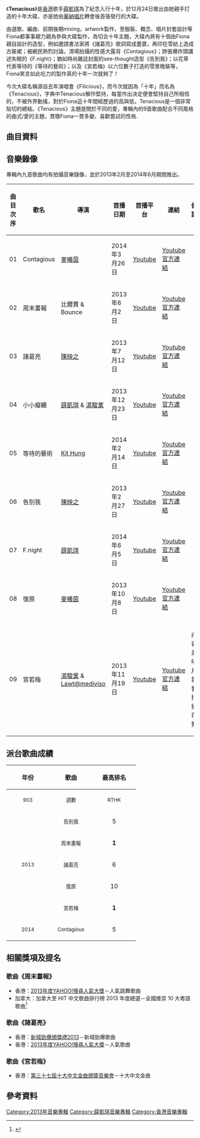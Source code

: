 {{Album infobox | <!-- See Wikipedia:WikiProject_Albums -->
| Name       = Tenacious
| Type       = 錄音室專輯
| Artist     = [[薛凱琪|薛凱琪]]
| Cover      = 
| Released   = 2013年12月24日
| Recorded   = 2013年
| Genre      = [[粵語流行音樂|粵語流行音樂]]
| Length     = 36:41
| Label      = [[太陽娛樂文化|太陽娛樂文化]]
| Producer   = 
| Last album = [[給十年後的我|給十年後的我]]<br>（2013年）
| This album = '''Tenacious'''<br>（2013年）
| Next album = [[Tonight_(薛凱琪專輯)|Tonight]]<br>（2014年）
}}

《'''Tenacious'''》是[[香港|香港]]歌手[[薛凱琪|薛凱琪]]為了紀念入行十年，於12月24日推出由她親手打造的十年大碟，亦是她由[[華納唱片_(香港)|華納唱片]]轉會後首張發行的大碟。

由選歌、編曲、前期後期mixing，artwork製作，至服裝、概念、唱片封套設計等Fiona都事事親力親為參與大碟製作，為切合十年主題，大碟內將有十個由Fiona親自設計的造型，例如邀請書法家將《諸葛亮》歌詞寫成墨寶，再印在雪紡上造成古裝裙；被網民熱烈討論，清場拍攝的性感大露背《Contagious》；誇張爆炸頭講述失眠的《F.night》；猶如時尚雜誌封面的see-thought造型《告別我》；以花草代表等待的《等待的藝術》；以及《宮若梅》以六位數子打造的雪景晚裝等，Fiona笑言如此吃力的製作真的十年一次就夠了！

今次大碟名稱源自去年演唱會《Filicious》，而今次就因為「十年」而名為《Tenacious》，字典中Tenacious解作堅持，每當作出決定便會堅持自己所相信的，不被外界動搖，對於Fiona這十年間經歷過的高與低，Tenacious是一個非常貼切的總結。《Tenacious》主題是關於不同的愛，專輯內的9首歌曲配合不同風格的曲式/愛的主題，貫徹Fiona一貫多變、喜歡嘗試的性格.

==曲目資料==
{{Tracklist
| collapsed = 
| headline = 
| font_size = 
| total_length = 36:41

| extra_column =

| title1 = Contagious
| music1 = [[Edward_Chan|Edward Chan]]<br>[[T-ma|T-ma]]
| lyrics1 = [[林寶_(作詞家)|林寶]]
| arranger1 = Edward Chan<br>T-ma
| producer1 = Edward Chan
| note1 = 
| longnote1 = 第六主打
| length1 = 3:51

| title2 = 周末畫報
| music2 = [[鄒俊仁|Fergus Chow]]
| lyrics2 = [[陳詠謙|陳詠謙]]
| arranger2 = Fergus Chow
| producer2 = Fergus Chow
| note2 = 
| longnote2 = 第二主打
| length2 = 3:34

| title3 = 諸葛亮
| music3 = [[側田|側田]]
| lyrics3 = [[黃偉文|黃偉文]]
| arranger3 = [[何秉舜|何秉舜]]
| producer3 = 何秉舜
| note3 = 
| longnote3 = 第三主打
| length3 = 4:29

| title4 = 小小癡纏
| music4 = Fergus Chow
| lyrics4 = 陳詠謙
| arranger4 = Fergus Chow
| producer4 = Fergus Chow
| note4 = 
| longnote4 = 
| length4 = 3:37

| title5 = 等待的藝術
| music5 = Fergus Chow
| lyrics5 = [[林若寧|林若寧]]
| arranger5 = Fergus Chow
| producer5 = Fergus Chow
| note5 = 
| longnote5 = 
| length5 = 3:28

| title6 = 告別我
| music6 = [[方大同|方大同]]
| lyrics6 = 林寶
| arranger6 = [[Johnny_Yim|Johnny Yim]]
| producer6 = [[舒文_(音樂人)|舒文]]
| note6 = 
| longnote6 = 第一主打
| length6 = 4:00

| title7 = F.night
| music7 = [[薛凱琪|薛凱琪]]<br>[[林二汶|林二汶]]
| lyrics7 = 薛凱琪<br>林二汶
| arranger7 = Fergus Chow
| producer7 = 林二汶<br>Fergus Chow
| note7 = 
| longnote7 = 
| length7 = 4:50

| title8 = 復原
| music8 = 薛凱琪<br>Fergus Chow
| lyrics8 = 薛凱琪<br>[[C君|C君]]
| arranger8 = 薛凱琪<br>Fergus Chow
| producer8 = 薛凱琪<br>Fergus Chow
| note8 = 國
| longnote8 = 第四主打
| length8 = 4:10

| title9 = 宮若梅
| music9 = C君
| lyrics9 = 林若寧
| arranger9 = 何秉舜
| producer9 = 何秉舜
| note9 = 
| longnote9 = 第五主打
| length9 = 4:37
}}

== 音樂錄像 ==
專輯內九首歌曲均有拍攝音樂錄像，並於2013年2月至2014年6月期間推出。

{|class="wikitable sortable" style="text-align:center"
|-
!曲目次序
!歌名
!導演
!首播日期
!首播平台
!連結
!備註
|-
| 01 || Contagious || [[麥曦茵|麥曦茵]] || 2014年3月26日 || [[Youtube|Youtube]] || [http://www.youtube.com/watch?v=869DAygGs0w Youtube 官方連結]{{Wayback|url=http://www.youtube.com/watch?v=869DAygGs0w |date=20150603215339 }} || 
|-
| 02 || 周末畫報 || 比爾賈 & Bounce || 2013年6月2日 || [[Youtube|Youtube]] || [http://www.youtube.com/watch?v=k-gbf-k0ON0 Youtube 官方連結]{{Wayback|url=http://www.youtube.com/watch?v=k-gbf-k0ON0 |date=20131222155620 }} || 
|-
| 03 || 諸葛亮 || [[陳映之|陳映之]] || 2013年7月12日 || [[Youtube|Youtube]] || [http://www.youtube.com/watch?v=vdueuixqPGw Youtube 官方連結]{{Wayback|url=http://www.youtube.com/watch?v=vdueuixqPGw |date=20131222170311 }} || 
|-
| 04 || 小小癡纏 || [[薛凱琪|薛凱琪]] & [[湯駿業|湯駿業]] || 2013年12月23日 || [[Youtube|Youtube]] || [http://www.youtube.com/watch?v=mwWBubsntAU Youtube 官方連結]{{Wayback|url=http://www.youtube.com/watch?v=mwWBubsntAU |date=20140615042355 }} || 
|-
| 05 || 等待的藝術 || [[Kit_Hung|Kit Hung]] || 2014年2月14日 || [[Youtube|Youtube]] || [http://www.youtube.com/watch?v=MDgam5W9hP8 Youtube 官方連結]{{Wayback|url=http://www.youtube.com/watch?v=MDgam5W9hP8 |date=20140630084241 }} || 
|-
| 06 || 告別我 || [[陳映之|陳映之]] || 2013年2月27日 || [[Youtube|Youtube]] || [http://www.youtube.com/watch?v=EJVzXj51-Ek Youtube 官方連結]{{Wayback|url=http://www.youtube.com/watch?v=EJVzXj51-Ek |date=20131222154021 }} || 
|-
| 07 || F.night || [[薛凱琪|薛凱琪]] || 2014年6月5日 || [[Youtube|Youtube]] || [http://www.youtube.com/watch?v=Tux9Trr9sUU Youtube 官方連結]{{Wayback|url=http://www.youtube.com/watch?v=Tux9Trr9sUU |date=20161016122038 }} || 
|-
| 08 || 復原 || [[麥曦茵|麥曦茵]] || 2013年10月8日 || [[Youtube|Youtube]] || [http://www.youtube.com/watch?v=xTom4A0Pn8M Youtube 官方連結]{{Wayback|url=http://www.youtube.com/watch?v=xTom4A0Pn8M |date=20140205135220 }} || 
|-
| 09 || 宮若梅 || [[湯駿業|湯駿業]] & [[Lawt@mediviso|Lawt@mediviso]] || 2013年11月19日 || [[Youtube|Youtube]] || [http://www.youtube.com/watch?v=x6HQ6mcRTB8 Youtube 官方連結]{{Wayback|url=http://www.youtube.com/watch?v=x6HQ6mcRTB8 |date=20140430233240 }} || 內容為唱片封套拍攝花絮
|}

== 派台歌曲成績 ==
{| class="wikitable"
!align="center" rowspan="2" | 年份
!align="center" rowspan="2" | 歌曲
!align="center" colspan="8" | 最高排名
|-
!width="100"|<small>903</small> !! width="100"|<small>週數</small> !! width="100"|<small>RTHK</small> !! width="100"|<small>週數</small> !! width="100"|<small>997</small> !! width="100"|<small>週數</small> !! width="100"|<small>TVB</small> !! width="100"|<small>週數</small>
|-
|align="center" rowspan="5"| <small>2013</small> ||align="center"| <small>告別我</small> ||align="center"| 5 ||align="center"| 6 ||align="center"| 3 ||align="center"| 7 ||align="center"| '''1''' ||align="center"| 7 ||align="center"| 2 ||align="center"| 4
|-
|align="center"| <small>周末畫報</small> ||align="center"| '''1''' ||align="center"| 6 ||align="center"| '''1''' ||align="center"| 8 ||align="center"| 3 ||align="center"| 4 ||align="center"| '''1''' ||align="center"| 7
|-
|align="center"| <small>諸葛亮</small> ||align="center"| 6 ||align="center"| 5 ||align="center"| '''1''' ||align="center"| 7 ||align="center"| '''1''' ||align="center"| 9 ||align="center"| - ||align="center"| -
|-
|align="center"| <small>復原</small> ||align="center"| 10 ||align="center"| 2 ||align="center"| - ||align="center"| - ||align="center"| - ||align="center"| - ||align="center"| - ||align="center"| -
|-
|align="center"| <small>宮若梅</small> ||align="center"| '''1''' ||align="center"| 9 ||align="center"| '''1''' ||align="center"| 5 ||align="center"| 2 ||align="center"| 3 ||align="center"| - ||align="center"| -
|-
|align="center" rowspan="1"| <small>2014</small> ||align="center"| <small>Contagious</small> ||align="center"| 5 ||align="center"| 3 ||align="center"| 13 ||align="center"| 3 ||align="center"| 2 ||align="center"| 4 ||align="center"| - ||align="center"| -
|}

==相關獎項及提名==
===歌曲《周末畫報》===
*香港：[[2013年度YAHOO!搜尋人氣大獎得獎名單|2013年度YAHOO!搜尋人氣大獎]]－人氣跳舞歌曲
*加拿大：加拿大至 HIT 中文歌曲排行榜 2013 年度總選－全國推崇 10 大粵語歌曲<ref>{{Cite web |url=http://www.am1470.com/hot_topics_detail.php?i=1699 |title=加拿大中文電台 Music Award 加拿大至 HIT 中文歌曲排行榜年度總選結果 |accessdate=2014-08-30 |archive-date=2014-09-03 |archive-url=https://web.archive.org/web/20140903043853/http://www.am1470.com/hot_topics_detail.php?i=1699 |dead-url=no }}</ref>

===歌曲《諸葛亮》===
*香港：[[2013年度新城勁爆頒獎禮得獎名單|新城勁爆頒獎禮2013]]－新城勁爆歌曲
*香港：[[2013年度YAHOO!搜尋人氣大獎得獎名單|2013年度YAHOO!搜尋人氣大獎]]－人氣歌曲

===歌曲《宮若梅》===
*香港：[[第三十七屆十大中文金曲得獎名單|第三十七屆十大中文金曲頒獎音樂會]]－十大中文金曲

==參考資料==

{{reflist}}

{{薛凱琪}}
[[Category:2013年音樂專輯|Category:2013年音樂專輯]]
[[Category:薛凱琪音樂專輯|Category:薛凱琪音樂專輯]]
[[Category:香港音樂專輯|Category:香港音樂專輯]]
